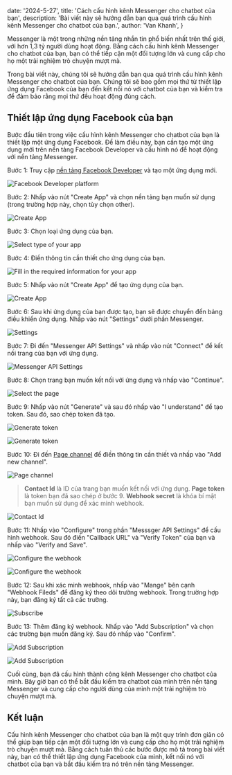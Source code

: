   date: '2024-5-27',
  title: 'Cách cấu hình kênh Messenger cho chatbot của bạn',
  description:
    'Bài viết này sẽ hướng dẫn bạn qua quá trình cấu hình kênh Messenger cho chatbot của bạn.',
  author: 'Van Khanh',
}

Messenger là một trong những nền tảng nhắn tin phổ biến nhất trên thế giới, với hơn 1,3 tỷ người dùng hoạt động. Bằng cách cấu hình kênh Messenger cho chatbot của bạn, bạn có thể tiếp cận một đối tượng lớn và cung cấp cho họ một trải nghiệm trò chuyện mượt mà.

Trong bài viết này, chúng tôi sẽ hướng dẫn bạn qua quá trình cấu hình kênh Messenger cho chatbot của bạn. Chúng tôi sẽ bao gồm mọi thứ từ thiết lập ứng dụng Facebook của bạn đến kết nối nó với chatbot của bạn và kiểm tra để đảm bảo rằng mọi thứ đều hoạt động đúng cách.

## Thiết lập ứng dụng Facebook của bạn

Bước đầu tiên trong việc cấu hình kênh Messenger cho chatbot của bạn là thiết lập một ứng dụng Facebook. Để làm điều này, bạn cần tạo một ứng dụng mới trên nền tảng Facebook Developer và cấu hình nó để hoạt động với nền tảng Messenger.

Bước 1: Truy cập [nền tảng Facebook Developer](https://developers.facebook.com/) và tạo một ứng dụng mới.

<Img
  src='/articles/instrcution-config-channel-messenger/facebook-app.png'
  alt='Facebook Developer platform'
/>

Bước 2: Nhấp vào nút "Create App" và chọn nền tảng bạn muốn sử dụng (trong trường hợp này, chọn tùy chọn other).

<Img
  src='/articles/instrcution-config-channel-messenger/Picture3.png'
  alt='Create App'
/>

Bước 3: Chọn loại ứng dụng của bạn.

<Img
  src='/articles/instrcution-config-channel-messenger/Picture4.png'
  alt='Select type of your app'
/>

Bước 4: Điền thông tin cần thiết cho ứng dụng của bạn.

<Img
  src='/articles/instrcution-config-channel-messenger/Picture5.png'
  alt='Fill in the required information for your app'
/>

Bước 5: Nhấp vào nút "Create App" để tạo ứng dụng của bạn.

<Img
  src='/articles/instrcution-config-channel-messenger/Picture6.png'
  alt='Create App'
/>

Bước 6: Sau khi ứng dụng của bạn được tạo, bạn sẽ được chuyển đến bảng điều khiển ứng dụng. Nhấp vào nút "Settings" dưới phần Messenger.

<Img
  src='/articles/instrcution-config-channel-messenger/Picture7.png'
  alt='Settings'
/>

Bước 7: Đi đến "Messenger API Settings" và nhấp vào nút "Connect" để kết nối trang của bạn với ứng dụng.

<Img
  src='/articles/instrcution-config-channel-messenger/Picture8.png'
  alt='Messenger API Settings'
/>

Bước 8: Chọn trang bạn muốn kết nối với ứng dụng và nhấp vào "Continue".

<Img
  src='/articles/instrcution-config-channel-messenger/Picture9.png'
  alt='Select the page'
/>

Bước 9: Nhấp vào nút "Generate" và sau đó nhấp vào "I understand" để tạo token. Sau đó, sao chép token đã tạo.

<Img
  src='/articles/instrcution-config-channel-messenger/Picture11.png'
  alt='Generate token'
/>

<Img
  src='/articles/instrcution-config-channel-messenger/Picture10.png'
  alt='Generate token'
/>

Bước 10: Đi đến [Page channel](https://www.dialoguebot.tech/channels) để điền thông tin cần thiết và nhấp vào "Add new channel".

<Img
  src='/articles/instrcution-config-channel-messenger/Picture12.png'
  alt='Page channel'
/>

> **Contact Id** là ID của trang bạn muốn kết nối với ứng dụng. **Page token** là token bạn đã sao chép ở bước 9. **Webhook secret** là khóa bí mật bạn muốn sử dụng để xác minh webhook.

<Img
  src='/articles/instrcution-config-channel-messenger/Picture13.png'
  alt='Contact Id'
/>

Bước 11: Nhấp vào "Configure" trong phần "Messsger API Settings" để cấu hình webhook. Sau đó điền "Callback URL" và "Verify Token" của bạn và nhấp vào "Verify and Save".

<Img
  src='/articles/instrcution-config-channel-messenger/Picture14.png'
  alt='Configure the webhook'
/>

<Img
  src='/articles/instrcution-config-channel-messenger/Picture15.png'
  alt='Configure the webhook'
/>

Bước 12: Sau khi xác minh webhook, nhấp vào "Mange" bên cạnh "Webhook Fileds" để đăng ký theo dõi trường webhook. Trong trường hợp này, bạn đăng ký tất cả các trường.

<Img
  src='/articles/instrcution-config-channel-messenger/Picture16.png'
  alt='Subscribe'
/>

Bước 13: Thêm đăng ký webhook. Nhấp vào "Add Subscription" và chọn các trường bạn muốn đăng ký. Sau đó nhấp vào "Confirm".

<Img
  src='/articles/instrcution-config-channel-messenger/Picture17.png'
  alt='Add Subscription'
/>

<Img
  src='/articles/instrcution-config-channel-messenger/Picture18.png'
  alt='Add Subscription'
/>

Cuối cùng, bạn đã cấu hình thành công kênh Messenger cho chatbot của mình. Bây giờ bạn có thể bắt đầu kiểm tra chatbot của mình trên nền tảng Messenger và cung cấp cho người dùng của mình một trải nghiệm trò chuyện mượt mà.

## Kết luận

Cấu hình kênh Messenger cho chatbot của bạn là một quy trình đơn giản có thể giúp bạn tiếp cận một đối tượng lớn và cung cấp cho họ một trải nghiệm trò chuyện mượt mà. Bằng cách tuân thủ các bước được mô tả trong bài viết này, bạn có thể thiết lập ứng dụng Facebook của mình, kết nối nó với chatbot của bạn và bắt đầu kiểm tra nó trên nền tảng Messenger.
